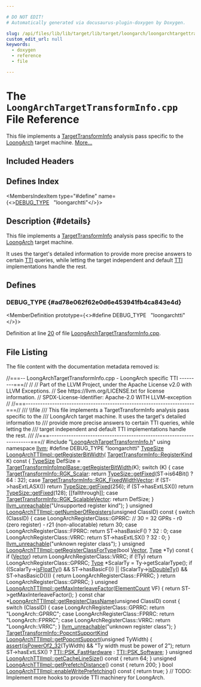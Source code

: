 ```yaml
---

# DO NOT EDIT!
# Automatically generated via docusaurus-plugin-doxygen by Doxygen.

slug: /api/files/lib/lib/target/lib/target/loongarch/loongarchtargettransforminfo-cpp
custom_edit_url: null
keywords:
  - doxygen
  - reference
  - file

---
```





# The `LoongArchTargetTransformInfo.cpp` File Reference

<DoxygenPage pluginConfig={pluginConfig}>

This file implements a <a href="/docs/api/classes/llvm/targettransforminfo">TargetTransformInfo</a> analysis pass specific to the <a href="/docs/api/namespaces/llvm/loongarch">LoongArch</a> target machine. <a href="#details">More...</a>

## Included Headers

<IncludesList>
<IncludesListItem
  filePath="LoongArchTargetTransformInfo.h"
  permalink="/docs/api/files/lib/lib/target/lib/target/loongarch/loongarchtargettransforminfo-h"
  isLocal="true" />
</IncludesList>

## Defines Index

<MembersIndex>

<MembersIndexItem
  type="#define"
  name={<><a href="#ad78e062f62e0d6e453941fb4ca843e4d">DEBUG&#95;TYPE</a>&nbsp;&nbsp;&nbsp;&quot;loongarchtti&quot;</>}>
</MembersIndexItem>

</MembersIndex>

## Description {#details}

This file implements a <a href="/docs/api/classes/llvm/targettransforminfo">TargetTransformInfo</a> analysis pass specific to the <a href="/docs/api/namespaces/llvm/loongarch">LoongArch</a> target machine.

It uses the target&#39;s detailed information to provide more precise answers to certain <a href="/docs/api/namespaces/llvm/#aa0d69e81725c10fa5407f0bf34462068">TTI</a> queries, while letting the target independent and default <a href="/docs/api/namespaces/llvm/#aa0d69e81725c10fa5407f0bf34462068">TTI</a> implementations handle the rest.

<SectionDefinition>

## Defines

### DEBUG&#95;TYPE {#ad78e062f62e0d6e453941fb4ca843e4d}

<MemberDefinition
  prototype={<>#define DEBUG&#95;TYPE&nbsp;&nbsp;&nbsp;&quot;loongarchtti&quot;</>}>

Definition at line <a href="#l00020">20</a> of file <a href="/docs/api/files/lib/lib/target/lib/target/loongarch/loongarchtargettransforminfo-cpp">LoongArchTargetTransformInfo.cpp</a>.
</MemberDefinition>

</SectionDefinition>

## File Listing

The file content with the documentation metadata removed is:

<ProgramListing>

<Link id="l00001" /><CodeLine lineNumber="1"><Highlight kind="comment">//===-- LoongArchTargetTransformInfo.cpp - LoongArch specific TTI ---------===//</Highlight><Highlight kind="normal"></Highlight></CodeLine>
<Link id="l00002" /><CodeLine lineNumber="2"><Highlight kind="normal"></Highlight><Highlight kind="comment">//</Highlight><Highlight kind="normal"></Highlight></CodeLine>
<Link id="l00003" /><CodeLine lineNumber="3"><Highlight kind="normal"></Highlight><Highlight kind="comment">// Part of the LLVM Project, under the Apache License v2.0 with LLVM Exceptions.</Highlight><Highlight kind="normal"></Highlight></CodeLine>
<Link id="l00004" /><CodeLine lineNumber="4"><Highlight kind="normal"></Highlight><Highlight kind="comment">// See https://llvm.org/LICENSE.txt for license information.</Highlight><Highlight kind="normal"></Highlight></CodeLine>
<Link id="l00005" /><CodeLine lineNumber="5"><Highlight kind="normal"></Highlight><Highlight kind="comment">// SPDX-License-Identifier: Apache-2.0 WITH LLVM-exception</Highlight><Highlight kind="normal"></Highlight></CodeLine>
<Link id="l00006" /><CodeLine lineNumber="6"><Highlight kind="normal"></Highlight><Highlight kind="comment">//</Highlight><Highlight kind="normal"></Highlight></CodeLine>
<Link id="l00007" /><CodeLine lineNumber="7"><Highlight kind="normal"></Highlight><Highlight kind="comment">//===----------------------------------------------------------------------===//</Highlight><Highlight kind="comment"></Highlight></CodeLine>
<Link id="l00008" /><CodeLine lineNumber="8"><Highlight kind="comment">/// \\file</Highlight></CodeLine>
<Link id="l00009" /><CodeLine lineNumber="9"><Highlight kind="comment">/// This file implements a TargetTransformInfo analysis pass specific to the</Highlight></CodeLine>
<Link id="l00010" /><CodeLine lineNumber="10"><Highlight kind="comment">/// LoongArch target machine. It uses the target&#39;s detailed information to</Highlight></CodeLine>
<Link id="l00011" /><CodeLine lineNumber="11"><Highlight kind="comment">/// provide more precise answers to certain TTI queries, while letting the</Highlight></CodeLine>
<Link id="l00012" /><CodeLine lineNumber="12"><Highlight kind="comment">/// target independent and default TTI implementations handle the rest.</Highlight></CodeLine>
<Link id="l00013" /><CodeLine lineNumber="13"><Highlight kind="comment">///</Highlight><Highlight kind="normal"></Highlight></CodeLine>
<Link id="l00014" /><CodeLine lineNumber="14"><Highlight kind="normal"></Highlight><Highlight kind="comment">//===----------------------------------------------------------------------===//</Highlight><Highlight kind="normal"></Highlight></CodeLine>
<Link id="l00015" /><CodeLine lineNumber="15"><Highlight kind="normal"></Highlight></CodeLine>
<Link id="l00016" /><CodeLine lineNumber="16"><Highlight kind="normal"></Highlight><Highlight kind="preprocessor">#include &quot;<a href="/docs/api/files/lib/lib/target/lib/target/loongarch/loongarchtargettransforminfo-h">LoongArchTargetTransformInfo.h</a>&quot;</Highlight><Highlight kind="normal"></Highlight></CodeLine>
<Link id="l00017" /><CodeLine lineNumber="17"><Highlight kind="normal"></Highlight></CodeLine>
<Link id="l00018" /><CodeLine lineNumber="18"><Highlight kind="normal"></Highlight><Highlight kind="keyword">using namespace </Highlight><Highlight kind="normal"><a href="/docs/api/namespaces/llvm">llvm</a>;</Highlight></CodeLine>
<Link id="l00019" /><CodeLine lineNumber="19"><Highlight kind="normal"></Highlight></CodeLine>
<Link id="l00020" /><CodeLine lineNumber="20" lineLink="#ad78e062f62e0d6e453941fb4ca843e4d"><Highlight kind="normal"></Highlight><Highlight kind="preprocessor">#define DEBUG&#95;TYPE &quot;loongarchtti&quot;</Highlight><Highlight kind="normal"></Highlight></CodeLine>
<Link id="l00021" /><CodeLine lineNumber="21"><Highlight kind="normal"></Highlight></CodeLine>
<Link id="l00022" /><CodeLine lineNumber="22" lineLink="/docs/api/classes/llvm/loongarchttiimpl/#a43588ad3795bc4bb827824c0a24f7e15"><Highlight kind="normal"><a href="/docs/api/classes/llvm/typesize">TypeSize</a> <a href="/docs/api/classes/llvm/loongarchttiimpl/#a43588ad3795bc4bb827824c0a24f7e15">LoongArchTTIImpl::getRegisterBitWidth</a>(</Highlight></CodeLine>
<Link id="l00023" /><CodeLine lineNumber="23"><Highlight kind="normal">    <a href="/docs/api/classes/llvm/targettransforminfo/#a8bb3b1ccf19b8c85429b777dfa4a0166">TargetTransformInfo::RegisterKind</a> K)</Highlight><Highlight kind="keyword"> const </Highlight><Highlight kind="normal">&#123;</Highlight></CodeLine>
<Link id="l00024" /><CodeLine lineNumber="24"><Highlight kind="normal">  <a href="/docs/api/classes/llvm/typesize">TypeSize</a> DefSize = <a href="/docs/api/classes/llvm/targettransforminfoimplbase/#ab52c7df5524722b5a6230ba5de5af1b2">TargetTransformInfoImplBase::getRegisterBitWidth</a>(K);</Highlight></CodeLine>
<Link id="l00025" /><CodeLine lineNumber="25"><Highlight kind="normal">  </Highlight><Highlight kind="keywordflow">switch</Highlight><Highlight kind="normal"> (K) &#123;</Highlight></CodeLine>
<Link id="l00026" /><CodeLine lineNumber="26"><Highlight kind="normal">  </Highlight><Highlight kind="keywordflow">case</Highlight><Highlight kind="normal"> <a href="/docs/api/classes/llvm/targettransforminfo/#a8bb3b1ccf19b8c85429b777dfa4a0166ad8f233645107107ed48d2e4a915152cc">TargetTransformInfo::RGK&#95;Scalar</a>:</Highlight></CodeLine>
<Link id="l00027" /><CodeLine lineNumber="27"><Highlight kind="normal">    </Highlight><Highlight kind="keywordflow">return</Highlight><Highlight kind="normal"> <a href="/docs/api/classes/llvm/typesize/#a003b4369b4130e669dc9139798e0193c">TypeSize::getFixed</a>(ST-&gt;is64Bit() ? 64 : 32);</Highlight></CodeLine>
<Link id="l00028" /><CodeLine lineNumber="28"><Highlight kind="normal">  </Highlight><Highlight kind="keywordflow">case</Highlight><Highlight kind="normal"> <a href="/docs/api/classes/llvm/targettransforminfo/#a8bb3b1ccf19b8c85429b777dfa4a0166a183020fbea95c99db23f6d3594f4c4af">TargetTransformInfo::RGK&#95;FixedWidthVector</a>:</Highlight></CodeLine>
<Link id="l00029" /><CodeLine lineNumber="29"><Highlight kind="normal">    </Highlight><Highlight kind="keywordflow">if</Highlight><Highlight kind="normal"> (ST-&gt;hasExtLASX())</Highlight></CodeLine>
<Link id="l00030" /><CodeLine lineNumber="30"><Highlight kind="normal">      </Highlight><Highlight kind="keywordflow">return</Highlight><Highlight kind="normal"> <a href="/docs/api/classes/llvm/typesize/#a003b4369b4130e669dc9139798e0193c">TypeSize::getFixed</a>(256);</Highlight></CodeLine>
<Link id="l00031" /><CodeLine lineNumber="31"><Highlight kind="normal">    </Highlight><Highlight kind="keywordflow">if</Highlight><Highlight kind="normal"> (ST-&gt;hasExtLSX())</Highlight></CodeLine>
<Link id="l00032" /><CodeLine lineNumber="32"><Highlight kind="normal">      </Highlight><Highlight kind="keywordflow">return</Highlight><Highlight kind="normal"> <a href="/docs/api/classes/llvm/typesize/#a003b4369b4130e669dc9139798e0193c">TypeSize::getFixed</a>(128);</Highlight></CodeLine>
<Link id="l00033" /><CodeLine lineNumber="33"><Highlight kind="normal">    &#91;&#91;fallthrough&#93;&#93;;</Highlight></CodeLine>
<Link id="l00034" /><CodeLine lineNumber="34"><Highlight kind="normal">  </Highlight><Highlight kind="keywordflow">case</Highlight><Highlight kind="normal"> <a href="/docs/api/classes/llvm/targettransforminfo/#a8bb3b1ccf19b8c85429b777dfa4a0166a331413d3887a08546d0973091f6a4993">TargetTransformInfo::RGK&#95;ScalableVector</a>:</Highlight></CodeLine>
<Link id="l00035" /><CodeLine lineNumber="35"><Highlight kind="normal">    </Highlight><Highlight kind="keywordflow">return</Highlight><Highlight kind="normal"> DefSize;</Highlight></CodeLine>
<Link id="l00036" /><CodeLine lineNumber="36"><Highlight kind="normal">  &#125;</Highlight></CodeLine>
<Link id="l00037" /><CodeLine lineNumber="37"><Highlight kind="normal"></Highlight></CodeLine>
<Link id="l00038" /><CodeLine lineNumber="38"><Highlight kind="normal">  <a href="/docs/api/files/include/include/llvm/include/llvm/support/errorhandling-h/#ace243f5c25697a1107cce46626b3dc94">llvm&#95;unreachable</a>(</Highlight><Highlight kind="stringliteral">&quot;Unsupported register kind&quot;</Highlight><Highlight kind="normal">);</Highlight></CodeLine>
<Link id="l00039" /><CodeLine lineNumber="39"><Highlight kind="normal">&#125;</Highlight></CodeLine>
<Link id="l00040" /><CodeLine lineNumber="40"><Highlight kind="normal"></Highlight></CodeLine>
<Link id="l00041" /><CodeLine lineNumber="41" lineLink="/docs/api/classes/llvm/loongarchttiimpl/#a2d15fc75848a90a6a20de3e41410bea9"><Highlight kind="normal"></Highlight><Highlight kind="keywordtype">unsigned</Highlight><Highlight kind="normal"> <a href="/docs/api/classes/llvm/loongarchttiimpl/#a2d15fc75848a90a6a20de3e41410bea9">LoongArchTTIImpl::getNumberOfRegisters</a>(</Highlight><Highlight kind="keywordtype">unsigned</Highlight><Highlight kind="normal"> ClassID)</Highlight><Highlight kind="keyword"> const </Highlight><Highlight kind="normal">&#123;</Highlight></CodeLine>
<Link id="l00042" /><CodeLine lineNumber="42"><Highlight kind="normal">  </Highlight><Highlight kind="keywordflow">switch</Highlight><Highlight kind="normal"> (ClassID) &#123;</Highlight></CodeLine>
<Link id="l00043" /><CodeLine lineNumber="43"><Highlight kind="normal">  </Highlight><Highlight kind="keywordflow">case</Highlight><Highlight kind="normal"> LoongArchRegisterClass::GPRRC:</Highlight></CodeLine>
<Link id="l00044" /><CodeLine lineNumber="44"><Highlight kind="normal">    </Highlight><Highlight kind="comment">// 30 = 32 GPRs - r0 (zero register) - r21 (non-allocatable)</Highlight><Highlight kind="normal"></Highlight></CodeLine>
<Link id="l00045" /><CodeLine lineNumber="45"><Highlight kind="normal">    </Highlight><Highlight kind="keywordflow">return</Highlight><Highlight kind="normal"> 30;</Highlight></CodeLine>
<Link id="l00046" /><CodeLine lineNumber="46"><Highlight kind="normal">  </Highlight><Highlight kind="keywordflow">case</Highlight><Highlight kind="normal"> LoongArchRegisterClass::FPRRC:</Highlight></CodeLine>
<Link id="l00047" /><CodeLine lineNumber="47"><Highlight kind="normal">    </Highlight><Highlight kind="keywordflow">return</Highlight><Highlight kind="normal"> ST-&gt;hasBasicF() ? 32 : 0;</Highlight></CodeLine>
<Link id="l00048" /><CodeLine lineNumber="48"><Highlight kind="normal">  </Highlight><Highlight kind="keywordflow">case</Highlight><Highlight kind="normal"> LoongArchRegisterClass::VRRC:</Highlight></CodeLine>
<Link id="l00049" /><CodeLine lineNumber="49"><Highlight kind="normal">    </Highlight><Highlight kind="keywordflow">return</Highlight><Highlight kind="normal"> ST-&gt;hasExtLSX() ? 32 : 0;</Highlight></CodeLine>
<Link id="l00050" /><CodeLine lineNumber="50"><Highlight kind="normal">  &#125;</Highlight></CodeLine>
<Link id="l00051" /><CodeLine lineNumber="51"><Highlight kind="normal">  <a href="/docs/api/files/include/include/llvm/include/llvm/support/errorhandling-h/#ace243f5c25697a1107cce46626b3dc94">llvm&#95;unreachable</a>(</Highlight><Highlight kind="stringliteral">&quot;unknown register class&quot;</Highlight><Highlight kind="normal">);</Highlight></CodeLine>
<Link id="l00052" /><CodeLine lineNumber="52"><Highlight kind="normal">&#125;</Highlight></CodeLine>
<Link id="l00053" /><CodeLine lineNumber="53"><Highlight kind="normal"></Highlight></CodeLine>
<Link id="l00054" /><CodeLine lineNumber="54" lineLink="/docs/api/classes/llvm/loongarchttiimpl/#a2959eb71a1354b9b668d7046e66357ab"><Highlight kind="normal"></Highlight><Highlight kind="keywordtype">unsigned</Highlight><Highlight kind="normal"> <a href="/docs/api/classes/llvm/loongarchttiimpl/#a2959eb71a1354b9b668d7046e66357ab">LoongArchTTIImpl::getRegisterClassForType</a>(</Highlight><Highlight kind="keywordtype">bool</Highlight><Highlight kind="normal"> <a href="/docs/api/namespaces/llvm/#add480f2ed87faa59c16d4c01ffb4bf39a57dea6f5039281b7fee517fc43bf3110">Vector</a>,</Highlight></CodeLine>
<Link id="l00055" /><CodeLine lineNumber="55"><Highlight kind="normal">                                                   <a href="/docs/api/classes/llvm/type">Type</a> &#42;Ty)</Highlight><Highlight kind="keyword"> const </Highlight><Highlight kind="normal">&#123;</Highlight></CodeLine>
<Link id="l00056" /><CodeLine lineNumber="56"><Highlight kind="normal">  </Highlight><Highlight kind="keywordflow">if</Highlight><Highlight kind="normal"> (<a href="/docs/api/namespaces/llvm/#add480f2ed87faa59c16d4c01ffb4bf39a57dea6f5039281b7fee517fc43bf3110">Vector</a>)</Highlight></CodeLine>
<Link id="l00057" /><CodeLine lineNumber="57"><Highlight kind="normal">    </Highlight><Highlight kind="keywordflow">return</Highlight><Highlight kind="normal"> LoongArchRegisterClass::VRRC;</Highlight></CodeLine>
<Link id="l00058" /><CodeLine lineNumber="58"><Highlight kind="normal">  </Highlight><Highlight kind="keywordflow">if</Highlight><Highlight kind="normal"> (!Ty)</Highlight></CodeLine>
<Link id="l00059" /><CodeLine lineNumber="59"><Highlight kind="normal">    </Highlight><Highlight kind="keywordflow">return</Highlight><Highlight kind="normal"> LoongArchRegisterClass::GPRRC;</Highlight></CodeLine>
<Link id="l00060" /><CodeLine lineNumber="60"><Highlight kind="normal"></Highlight></CodeLine>
<Link id="l00061" /><CodeLine lineNumber="61"><Highlight kind="normal">  <a href="/docs/api/classes/llvm/type">Type</a> &#42;ScalarTy = Ty-&gt;getScalarType();</Highlight></CodeLine>
<Link id="l00062" /><CodeLine lineNumber="62"><Highlight kind="normal">  </Highlight><Highlight kind="keywordflow">if</Highlight><Highlight kind="normal"> ((ScalarTy-&gt;<a href="/docs/api/classes/llvm/type/#a3ffc75c3a4cb82ba307a3334483eb4ac">isFloatTy</a>() &amp;&amp; ST-&gt;hasBasicF()) ||</Highlight></CodeLine>
<Link id="l00063" /><CodeLine lineNumber="63"><Highlight kind="normal">      (ScalarTy-&gt;<a href="/docs/api/classes/llvm/type/#aa0fd6bf3d33236279db7b707bba755f4">isDoubleTy</a>() &amp;&amp; ST-&gt;hasBasicD())) &#123;</Highlight></CodeLine>
<Link id="l00064" /><CodeLine lineNumber="64"><Highlight kind="normal">    </Highlight><Highlight kind="keywordflow">return</Highlight><Highlight kind="normal"> LoongArchRegisterClass::FPRRC;</Highlight></CodeLine>
<Link id="l00065" /><CodeLine lineNumber="65"><Highlight kind="normal">  &#125;</Highlight></CodeLine>
<Link id="l00066" /><CodeLine lineNumber="66"><Highlight kind="normal"></Highlight></CodeLine>
<Link id="l00067" /><CodeLine lineNumber="67"><Highlight kind="normal">  </Highlight><Highlight kind="keywordflow">return</Highlight><Highlight kind="normal"> LoongArchRegisterClass::GPRRC;</Highlight></CodeLine>
<Link id="l00068" /><CodeLine lineNumber="68"><Highlight kind="normal">&#125;</Highlight></CodeLine>
<Link id="l00069" /><CodeLine lineNumber="69"><Highlight kind="normal"></Highlight></CodeLine>
<Link id="l00070" /><CodeLine lineNumber="70" lineLink="/docs/api/classes/llvm/loongarchttiimpl/#a0aac216ba1dc4a5f3339771bf8f96cb9"><Highlight kind="normal"></Highlight><Highlight kind="keywordtype">unsigned</Highlight><Highlight kind="normal"> <a href="/docs/api/classes/llvm/loongarchttiimpl/#a0aac216ba1dc4a5f3339771bf8f96cb9">LoongArchTTIImpl::getMaxInterleaveFactor</a>(<a href="/docs/api/classes/llvm/elementcount">ElementCount</a> VF) &#123;</Highlight></CodeLine>
<Link id="l00071" /><CodeLine lineNumber="71"><Highlight kind="normal">  </Highlight><Highlight kind="keywordflow">return</Highlight><Highlight kind="normal"> ST-&gt;getMaxInterleaveFactor();</Highlight></CodeLine>
<Link id="l00072" /><CodeLine lineNumber="72"><Highlight kind="normal">&#125;</Highlight></CodeLine>
<Link id="l00073" /><CodeLine lineNumber="73"><Highlight kind="normal"></Highlight></CodeLine>
<Link id="l00074" /><CodeLine lineNumber="74" lineLink="/docs/api/classes/llvm/loongarchttiimpl/#ad3224fcf4bce5a1e905eccd970dc2d7e"><Highlight kind="normal"></Highlight><Highlight kind="keyword">const</Highlight><Highlight kind="normal"> </Highlight><Highlight kind="keywordtype">char</Highlight><Highlight kind="normal"> &#42;<a href="/docs/api/classes/llvm/loongarchttiimpl/#ad3224fcf4bce5a1e905eccd970dc2d7e">LoongArchTTIImpl::getRegisterClassName</a>(</Highlight><Highlight kind="keywordtype">unsigned</Highlight><Highlight kind="normal"> ClassID)</Highlight><Highlight kind="keyword"> const </Highlight><Highlight kind="normal">&#123;</Highlight></CodeLine>
<Link id="l00075" /><CodeLine lineNumber="75"><Highlight kind="normal">  </Highlight><Highlight kind="keywordflow">switch</Highlight><Highlight kind="normal"> (ClassID) &#123;</Highlight></CodeLine>
<Link id="l00076" /><CodeLine lineNumber="76"><Highlight kind="normal">  </Highlight><Highlight kind="keywordflow">case</Highlight><Highlight kind="normal"> LoongArchRegisterClass::GPRRC:</Highlight></CodeLine>
<Link id="l00077" /><CodeLine lineNumber="77"><Highlight kind="normal">    </Highlight><Highlight kind="keywordflow">return</Highlight><Highlight kind="normal"> </Highlight><Highlight kind="stringliteral">&quot;LoongArch::GPRRC&quot;</Highlight><Highlight kind="normal">;</Highlight></CodeLine>
<Link id="l00078" /><CodeLine lineNumber="78"><Highlight kind="normal">  </Highlight><Highlight kind="keywordflow">case</Highlight><Highlight kind="normal"> LoongArchRegisterClass::FPRRC:</Highlight></CodeLine>
<Link id="l00079" /><CodeLine lineNumber="79"><Highlight kind="normal">    </Highlight><Highlight kind="keywordflow">return</Highlight><Highlight kind="normal"> </Highlight><Highlight kind="stringliteral">&quot;LoongArch::FPRRC&quot;</Highlight><Highlight kind="normal">;</Highlight></CodeLine>
<Link id="l00080" /><CodeLine lineNumber="80"><Highlight kind="normal">  </Highlight><Highlight kind="keywordflow">case</Highlight><Highlight kind="normal"> LoongArchRegisterClass::VRRC:</Highlight></CodeLine>
<Link id="l00081" /><CodeLine lineNumber="81"><Highlight kind="normal">    </Highlight><Highlight kind="keywordflow">return</Highlight><Highlight kind="normal"> </Highlight><Highlight kind="stringliteral">&quot;LoongArch::VRRC&quot;</Highlight><Highlight kind="normal">;</Highlight></CodeLine>
<Link id="l00082" /><CodeLine lineNumber="82"><Highlight kind="normal">  &#125;</Highlight></CodeLine>
<Link id="l00083" /><CodeLine lineNumber="83"><Highlight kind="normal">  <a href="/docs/api/files/include/include/llvm/include/llvm/support/errorhandling-h/#ace243f5c25697a1107cce46626b3dc94">llvm&#95;unreachable</a>(</Highlight><Highlight kind="stringliteral">&quot;unknown register class&quot;</Highlight><Highlight kind="normal">);</Highlight></CodeLine>
<Link id="l00084" /><CodeLine lineNumber="84"><Highlight kind="normal">&#125;</Highlight></CodeLine>
<Link id="l00085" /><CodeLine lineNumber="85"><Highlight kind="normal"></Highlight></CodeLine>
<Link id="l00086" /><CodeLine lineNumber="86"><Highlight kind="normal"><a href="/docs/api/classes/llvm/targettransforminfo/#aa4c17e89b1ef061ed69f42b7cee93dbe">TargetTransformInfo::PopcntSupportKind</a></Highlight></CodeLine>
<Link id="l00087" /><CodeLine lineNumber="87" lineLink="/docs/api/classes/llvm/loongarchttiimpl/#ab5cf5c318096ffd8777a5d26f987bee1"><Highlight kind="normal"><a href="/docs/api/classes/llvm/loongarchttiimpl/#ab5cf5c318096ffd8777a5d26f987bee1">LoongArchTTIImpl::getPopcntSupport</a>(</Highlight><Highlight kind="keywordtype">unsigned</Highlight><Highlight kind="normal"> TyWidth) &#123;</Highlight></CodeLine>
<Link id="l00088" /><CodeLine lineNumber="88"><Highlight kind="normal">  <a href="/docs/api/files/lib/lib/target/lib/target/amdgpu/silowercontrolflow-cpp/#a4868c5d81c5ccc98c47aeab6244346a0">assert</a>(<a href="/docs/api/namespaces/llvm/#a6dec2b5d3e04b47adf4d918d678e81c9">isPowerOf2&#95;32</a>(TyWidth) &amp;&amp; </Highlight><Highlight kind="stringliteral">&quot;Ty width must be power of 2&quot;</Highlight><Highlight kind="normal">);</Highlight></CodeLine>
<Link id="l00089" /><CodeLine lineNumber="89"><Highlight kind="normal">  </Highlight><Highlight kind="keywordflow">return</Highlight><Highlight kind="normal"> ST-&gt;hasExtLSX() ? <a href="/docs/api/classes/llvm/targettransforminfo/#aa4c17e89b1ef061ed69f42b7cee93dbeac71465fd61f1ba8aa2c7c397722b5e05">TTI::PSK&#95;FastHardware</a> : <a href="/docs/api/classes/llvm/targettransforminfo/#aa4c17e89b1ef061ed69f42b7cee93dbea0ce99a3a4fe2b7f2771a7b288a99ed2c">TTI::PSK&#95;Software</a>;</Highlight></CodeLine>
<Link id="l00090" /><CodeLine lineNumber="90"><Highlight kind="normal">&#125;</Highlight></CodeLine>
<Link id="l00091" /><CodeLine lineNumber="91"><Highlight kind="normal"></Highlight></CodeLine>
<Link id="l00092" /><CodeLine lineNumber="92" lineLink="/docs/api/classes/llvm/loongarchttiimpl/#a08e9f4f47becd9cfd38c59e03a310c6f"><Highlight kind="normal"></Highlight><Highlight kind="keywordtype">unsigned</Highlight><Highlight kind="normal"> <a href="/docs/api/classes/llvm/loongarchttiimpl/#a08e9f4f47becd9cfd38c59e03a310c6f">LoongArchTTIImpl::getCacheLineSize</a>()</Highlight><Highlight kind="keyword"> const </Highlight><Highlight kind="normal">&#123; </Highlight><Highlight kind="keywordflow">return</Highlight><Highlight kind="normal"> 64; &#125;</Highlight></CodeLine>
<Link id="l00093" /><CodeLine lineNumber="93"><Highlight kind="normal"></Highlight></CodeLine>
<Link id="l00094" /><CodeLine lineNumber="94" lineLink="/docs/api/classes/llvm/loongarchttiimpl/#ae20f40fd28a50e21ec9c72bcb76dc259"><Highlight kind="normal"></Highlight><Highlight kind="keywordtype">unsigned</Highlight><Highlight kind="normal"> <a href="/docs/api/classes/llvm/loongarchttiimpl/#ae20f40fd28a50e21ec9c72bcb76dc259">LoongArchTTIImpl::getPrefetchDistance</a>()</Highlight><Highlight kind="keyword"> const </Highlight><Highlight kind="normal">&#123; </Highlight><Highlight kind="keywordflow">return</Highlight><Highlight kind="normal"> 200; &#125;</Highlight></CodeLine>
<Link id="l00095" /><CodeLine lineNumber="95"><Highlight kind="normal"></Highlight></CodeLine>
<Link id="l00096" /><CodeLine lineNumber="96" lineLink="/docs/api/classes/llvm/loongarchttiimpl/#af017e1593a09d59e8f0c0954abf48723"><Highlight kind="normal"></Highlight><Highlight kind="keywordtype">bool</Highlight><Highlight kind="normal"> <a href="/docs/api/classes/llvm/loongarchttiimpl/#af017e1593a09d59e8f0c0954abf48723">LoongArchTTIImpl::enableWritePrefetching</a>()</Highlight><Highlight kind="keyword"> const </Highlight><Highlight kind="normal">&#123; </Highlight><Highlight kind="keywordflow">return</Highlight><Highlight kind="normal"> </Highlight><Highlight kind="keyword">true</Highlight><Highlight kind="normal">; &#125;</Highlight></CodeLine>
<Link id="l00097" /><CodeLine lineNumber="97"><Highlight kind="normal"></Highlight></CodeLine>
<Link id="l00098" /><CodeLine lineNumber="98"><Highlight kind="normal"></Highlight><Highlight kind="comment">// TODO: Implement more hooks to provide TTI machinery for LoongArch.</Highlight><Highlight kind="normal"></Highlight></CodeLine>

</ProgramListing>


</DoxygenPage>
